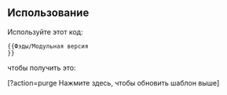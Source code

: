 <infobox>
</infobox>
<noinclude>
== Использование ==
Используйте этот код:

<pre>
{{Фэды/Модульная версия
}}

</pre>

чтобы получить это:

{{Фэды/Модульная версия
}}


[{{fullurl:{{ns:Template}}:{{PAGENAME}}}}?action=purge Нажмите здесь, чтобы обновить шаблон выше]
</noinclude>